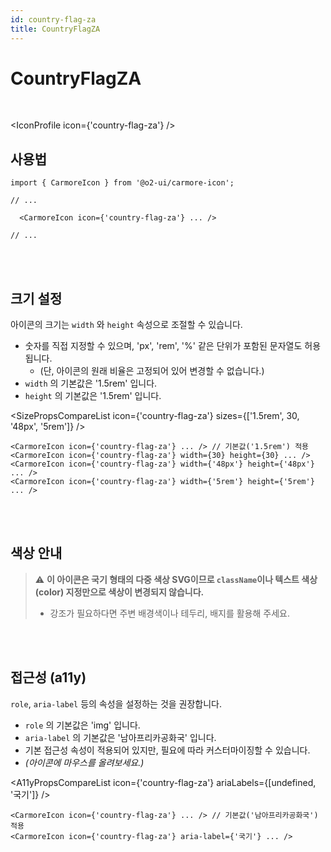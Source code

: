 ```yaml
---
id: country-flag-za
title: CountryFlagZA
---
```




# CountryFlagZA

<br />

<IconProfile icon={'country-flag-za'} />

## 사용법

```tsx
import { CarmoreIcon } from '@o2-ui/carmore-icon';

// ...

  <CarmoreIcon icon={'country-flag-za'} ... />

// ...
```

<br />
<br />

## 크기 설정

아이콘의 크기는 `width` 와 `height` 속성으로 조절할 수 있습니다.

- 숫자를 직접 지정할 수 있으며, 'px', 'rem', '%' 같은 단위가 포함된 문자열도 허용됩니다.
  - (단, 아이콘의 원래 비율은 고정되어 있어 변경할 수 없습니다.)
- `width` 의 기본값은 '1.5rem' 입니다.
- `height` 의 기본값은 '1.5rem' 입니다.

<SizePropsCompareList icon={'country-flag-za'} sizes={['1.5rem', 30, '48px', '5rem']} />

```tsx
<CarmoreIcon icon={'country-flag-za'} ... /> // 기본값('1.5rem') 적용
<CarmoreIcon icon={'country-flag-za'} width={30} height={30} ... />
<CarmoreIcon icon={'country-flag-za'} width={'48px'} height={'48px'} ... />
<CarmoreIcon icon={'country-flag-za'} width={'5rem'} height={'5rem'} ... />
```

<br />
<br />

## 색상 안내

> ⚠️ <b>이 아이콘은 국기 형태의 다중 색상 SVG이므로 `className`이나 텍스트 색상(color) 지정만으로 색상이 변경되지 않습니다. </b>
>
> - 강조가 필요하다면 주변 배경색이나 테두리, 배지를 활용해 주세요.

<br />
<br />

## 접근성 (a11y)

`role`, `aria-label` 등의 속성을 설정하는 것을 권장합니다.

- `role` 의 기본값은 'img' 입니다.
- `aria-label` 의 기본값은 '남아프리카공화국' 입니다.
- 기본 접근성 속성이 적용되어 있지만, 필요에 따라 커스터마이징할 수 있습니다.
- _(아이콘에 마우스를 올려보세요.)_

<A11yPropsCompareList icon={'country-flag-za'} ariaLabels={[undefined, '국기']} />

```tsx
<CarmoreIcon icon={'country-flag-za'} ... /> // 기본값('남아프리카공화국') 적용
<CarmoreIcon icon={'country-flag-za'} aria-label={'국기'} ... />
```
